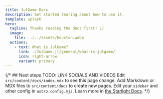 ```yaml
---
title: JulGame Docs
description: Get started learing about how to use it.
template: splash
hero:
  tagline: Thanks reading the docs first! ;)
  image:
    file: ../../assets/houston.webp
  actions:
    - text: What is JulGame?
      link: ./JulGame.jl/general/what-is-julgame/
      icon: right-arrow
      variant: primary
---
```



{/* ## Next steps
 TODO: LINK SOCIALS AND VIDEOS
<CardGrid stagger>
	<Card title="Update content" icon="pencil">
		Edit `src/content/docs/index.mdx` to see this page change.
	</Card>
	<Card title="Add new content" icon="add-document">
		Add Markdown or MDX files to `src/content/docs` to create new pages.
	</Card>
	<Card title="Configure your site" icon="setting">
		Edit your `sidebar` and other config in `astro.config.mjs`.
	</Card>
	<Card title="Read the docs" icon="open-book">
		Learn more in [the Starlight Docs](https://starlight.astro.build/).
	</Card>
</CardGrid> */}
